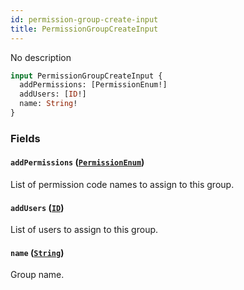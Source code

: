 ```yaml
---
id: permission-group-create-input
title: PermissionGroupCreateInput
---
```



No description

```graphql
input PermissionGroupCreateInput {
  addPermissions: [PermissionEnum!]
  addUsers: [ID!]
  name: String!
}
```


### Fields

#### `addPermissions` ([`PermissionEnum`](../../../developer/api-reference/enums/permission-enum))

List of permission code names to assign to this group.


#### `addUsers` ([`ID`](../../../developer/api-reference/scalars/id))

List of users to assign to this group.


#### `name` ([`String`](../../../developer/api-reference/scalars/string))

Group name.




